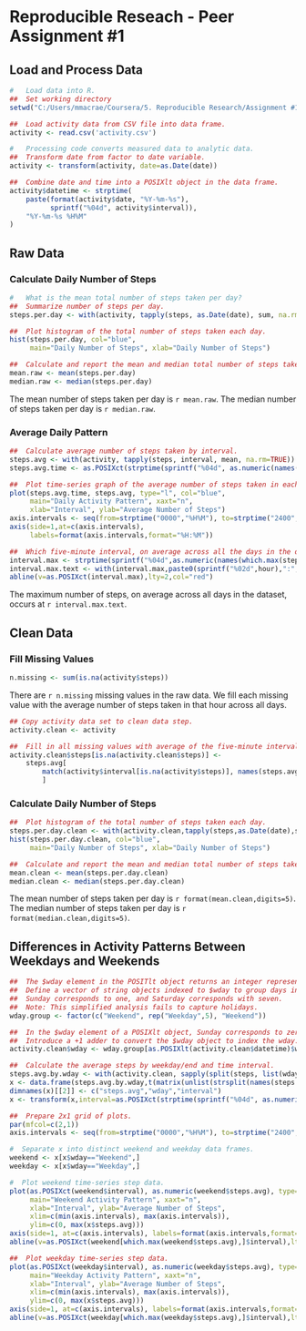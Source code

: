 Reproducible Reseach - Peer Assignment #1
========================================================

##  Load and Process Data

```r
#   Load data into R.
##  Set working directory
setwd("C:/Users/mmacrae/Coursera/5. Reproducible Research/Assignment #1")

##  Load activity data from CSV file into data frame.
activity <- read.csv('activity.csv')

#   Processing code converts measured data to analytic data.
##  Transform date from factor to date variable.
activity <- transform(activity, date=as.Date(date))

##  Combine date and time into a POSIXlt object in the data frame.
activity$datetime <- strptime(
    paste(format(activity$date, "%Y-%m-%s"), 
          sprintf("%04d", activity$interval)),
    "%Y-%m-%s %H%M"
)
```

##  Raw Data
### Calculate Daily Number of Steps

```r
#   What is the mean total number of steps taken per day?
##  Summarize number of steps per day.
steps.per.day <- with(activity, tapply(steps, as.Date(date), sum, na.rm=TRUE))

##  Plot histogram of the total number of steps taken each day.
hist(steps.per.day, col="blue",
     main="Daily Number of Steps", xlab="Daily Number of Steps")

##  Calculate and report the mean and median total number of steps taken per day.
mean.raw <- mean(steps.per.day)
median.raw <- median(steps.per.day)
```

The mean number of steps taken per day is `r mean.raw`.
The median number of steps taken per day is `r median.raw`.

### Average Daily Pattern

```r
##  Calculate average number of steps taken by interval.
steps.avg <- with(activity, tapply(steps, interval, mean, na.rm=TRUE))
steps.avg.time <- as.POSIXct(strptime(sprintf("%04d", as.numeric(names(steps.avg))), "%H%M"))

##  Plot time-series graph of the average number of steps taken in each 5-minute interval.
plot(steps.avg.time, steps.avg, type="l", col="blue", 
     main="Daily Activity Pattern", xaxt="n",
     xlab="Interval", ylab="Average Number of Steps")
axis.intervals <- seq(from=strptime("0000","%H%M"), to=strptime("2400","%H%M"), length.out=9)
axis(side=1,at=c(axis.intervals),
     labels=format(axis.intervals,format="%H:%M"))

##  Which five-minute interval, on average across all the days in the dataset, contains the maximum number of steps?
interval.max <- strptime(sprintf("%04d",as.numeric(names(which.max(steps.avg)))),"%H%M")
interval.max.text <- with(interval.max,paste0(sprintf("%02d",hour),":",sprintf("%02d",min)))
abline(v=as.POSIXct(interval.max),lty=2,col="red")
```

The maximum number of steps, on average across all days in the dataset, occurs at `r interval.max.text`.

##  Clean Data
### Fill Missing Values

```r
n.missing <- sum(is.na(activity$steps))
```

There are `r n.missing` missing values in the raw data. We fill each missing value with the average number of steps taken in that hour across all days.

```r
## Copy activity data set to clean data step.
activity.clean <- activity

##  Fill in all missing values with average of the five-minute interval.
activity.clean$steps[is.na(activity.clean$steps)] <- 
    steps.avg[
        match(activity$interval[is.na(activity$steps)], names(steps.avg))
        ]
```

### Calculate Daily Number of Steps

```r
##  Plot histogram of the total number of steps taken each day.
steps.per.day.clean <- with(activity.clean,tapply(steps,as.Date(date),sum,na.rm=TRUE))
hist(steps.per.day.clean, col="blue",
     main="Daily Number of Steps", xlab="Daily Number of Steps")

##  Calculate and report the mean and median total number of steps taken per day.
mean.clean <- mean(steps.per.day.clean)
median.clean <- median(steps.per.day.clean)
```

The mean number of steps taken per day is `r format(mean.clean,digits=5)`.
The median number of steps taken per day is `r format(median.clean,digits=5)`.

##  Differences in Activity Patterns Between Weekdays and Weekends

```r
##  The $wday element in the POSITlt object returns an integer representing the day of week.
##  Define a vector of string objects indexed to $wday to group days into weekends and weekdays.
##  Sunday corresponds to one, and Saturday corresponds with seven.
##  Note: This simplified analysis fails to capture holidays.
wday.group <- factor(c("Weekend", rep("Weekday",5), "Weekend"))

##  In the $wday element of a POSIXlt object, Sunday corresponds to zero and Saturday corresponds with six.
##  Introduce a +1 adder to convert the $wday object to index the wday.group array.
activity.clean$wday <- wday.group[as.POSIXlt(activity.clean$datetime)$wday + 1]

##  Calculate the average steps by weekday/end and time interval.
steps.avg.by.wday <- with(activity.clean, sapply(split(steps, list(wday, interval)), mean))
x <- data.frame(steps.avg.by.wday,t(matrix(unlist(strsplit(names(steps.avg.by.wday), "[.]")),nrow=2)))
dimnames(x)[[2]] <- c("steps.avg","wday","interval")
x <- transform(x,interval=as.POSIXct(strptime(sprintf("%04d", as.numeric(as.character(interval))),"%H%M")))

##  Prepare 2x1 grid of plots.
par(mfcol=c(2,1))
axis.intervals <- seq(from=strptime("0000","%H%M"), to=strptime("2400","%H%M"), length.out=9)

#  Separate x into distinct weekend and weekday data frames.
weekend <- x[x$wday=="Weekend",]
weekday <- x[x$wday=="Weekday",]

#  Plot weekend time-series step data.
plot(as.POSIXct(weekend$interval), as.numeric(weekend$steps.avg), type="l", col="blue", 
     main="Weekend Activity Pattern", xaxt="n",
     xlab="Interval", ylab="Average Number of Steps",
     xlim=c(min(axis.intervals), max(axis.intervals)),
     ylim=c(0, max(x$steps.avg)))
axis(side=1, at=c(axis.intervals), labels=format(axis.intervals,format="%H:%M"))
abline(v=as.POSIXct(weekend[which.max(weekend$steps.avg),]$interval),lty=2,col="red")

##  Plot weekday time-series step data.
plot(as.POSIXct(weekday$interval), as.numeric(weekday$steps.avg), type="l", col="blue", 
     main="Weekday Activity Pattern", xaxt="n",
     xlab="Interval", ylab="Average Number of Steps",
     xlim=c(min(axis.intervals), max(axis.intervals)),
     ylim=c(0, max(x$steps.avg)))
axis(side=1, at=c(axis.intervals), labels=format(axis.intervals,format="%H:%M"))
abline(v=as.POSIXct(weekday[which.max(weekday$steps.avg),]$interval),lty=2,col="red")
```
